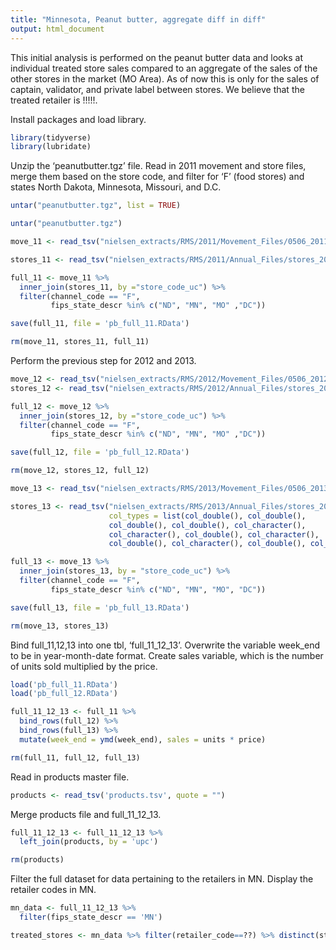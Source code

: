 ```yaml
---
title: "Minnesota, Peanut butter, aggregate diff in diff"
output: html_document
---
```


This initial analysis is performed on the peanut butter data and looks at individual treated store sales compared to
an aggregate of the sales of the other stores in the market (MO Area). As of now this is only for the sales of 
captain, validator, and private label between stores. We believe that the treated retailer is !!!!!. 

Install packages and load library.

```r
library(tidyverse)
library(lubridate)
```

Unzip the 'peanutbutter.tgz' file. Read in 2011 movement and store files, merge them based
on the store code, and filter for 'F' (food stores) and states North Dakota, Minnesota,
Missouri, and D.C.

```r
untar("peanutbutter.tgz", list = TRUE)

untar("peanutbutter.tgz")

move_11 <- read_tsv("nielsen_extracts/RMS/2011/Movement_Files/0506_2011/1421_2011.tsv")

stores_11 <- read_tsv("nielsen_extracts/RMS/2011/Annual_Files/stores_2011.tsv")

full_11 <- move_11 %>%
  inner_join(stores_11, by ="store_code_uc") %>% 
  filter(channel_code == "F", 
         fips_state_descr %in% c("ND", "MN", "MO" ,"DC"))

save(full_11, file = 'pb_full_11.RData')

rm(move_11, stores_11, full_11)
```

Perform the previous step for 2012 and 2013.

```r
move_12 <- read_tsv("nielsen_extracts/RMS/2012/Movement_Files/0506_2012/1421_2012.tsv")
stores_12 <- read_tsv("nielsen_extracts/RMS/2012/Annual_Files/stores_2012.tsv")

full_12 <- move_12 %>%
  inner_join(stores_12, by ="store_code_uc") %>% 
  filter(channel_code == "F",
         fips_state_descr %in% c("ND", "MN", "MO" ,"DC"))

save(full_12, file = 'pb_full_12.RData')

rm(move_12, stores_12, full_12)

move_13 <- read_tsv("nielsen_extracts/RMS/2013/Movement_Files/0506_2013/1421_2013.tsv")

stores_13 <- read_tsv("nielsen_extracts/RMS/2013/Annual_Files/stores_2013.tsv", 
                      col_types = list(col_double(), col_double(),
                      col_double(), col_double(), col_character(),
                      col_character(), col_double(), col_character(), 
                      col_double(), col_character(), col_double(), col_character()))

full_13 <- move_13 %>%
  inner_join(stores_13, by = "store_code_uc") %>%
  filter(channel_code == "F",
         fips_state_descr %in% c("ND", "MN", "MO", "DC"))

save(full_13, file = 'pb_full_13.RData')

rm(move_13, stores_13)
```

Bind full_11,12,13 into one tbl, 'full_11_12_13'. Overwrite the variable week_end to be in
year-month-date format. Create sales variable, which is the number of units sold multiplied
by the price.

```r
load('pb_full_11.RData')
load('pb_full_12.RData')

full_11_12_13 <- full_11 %>%
  bind_rows(full_12) %>%
  bind_rows(full_13) %>%
  mutate(week_end = ymd(week_end), sales = units * price)

rm(full_11, full_12, full_13)
```

Read in products master file.

```r
products <- read_tsv('products.tsv', quote = "")
```

Merge products file and full_11_12_13.

```r
full_11_12_13 <- full_11_12_13 %>%
  left_join(products, by = 'upc')

rm(products)
```

Filter the full dataset for data pertaining to the retailers in MN. Display the retailer
codes in MN.

```r
mn_data <- full_11_12_13 %>%
  filter(fips_state_descr == 'MN')

treated_stores <- mn_data %>% filter(retailer_code==??) %>% distinct(store_code_uc)
```

















